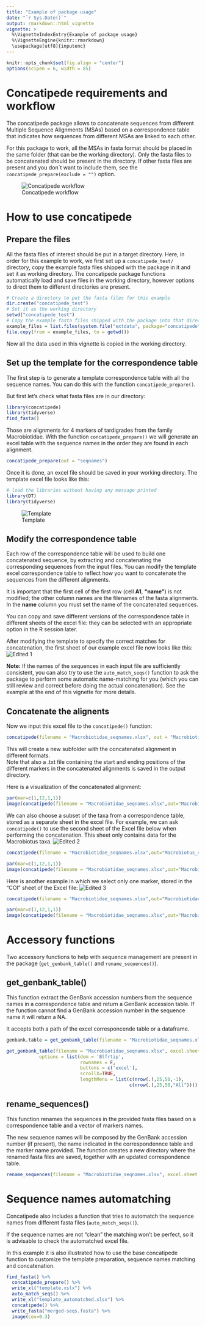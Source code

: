 ```yaml
---
title: "Example of package usage"
date: "`r Sys.Date()`"
output: rmarkdown::html_vignette
vignette: >
  %\VignetteIndexEntry{Example of package usage}
  %\VignetteEngine{knitr::rmarkdown}
  \usepackage[utf8]{inputenc}
---
```


```r
knitr::opts_chunk$set(fig.align = "center")
options(scipen = 6, width = 85)
```

# Concatipede requirements and workflow

The concatipede package allows to concatenate sequences from different Multiple Sequence Alignments (MSAs) based on a correspondence table that indicates how sequences from different MSAs are linked to each other.  

For this package to work, all the MSAs in fasta format should be placed in the same folder (that can be the working directory). Only the fasta files to be concatenated should be present in the directory. If other fasta files are present and you don´t want to include them, see the `concatipede_prepare(exclude = "")` option.

![Concatipede workflow](concatipede_scheme.png "Concatipede workflow")

# How to use concatipede

## Prepare the files

All the fasta files of interest should be put in a target directory. Here, in order for this example to work, we first set up a `concatipede_test/` directory, copy the example fasta files shipped with the package in it and set it as working directory. The concatipede package functions automatically load and save files in the working directory, however options to direct them to different directories are present.  

```r
# Create a directory to put the fasta files for this example
dir.create("concatipede_test")
# Set it as the working directory
setwd("concatipede_test")
# Copy the example fasta files shipped with the package into that directory
example_files = list.files(system.file("extdata", package="concatipede"), full.names = TRUE)
file.copy(from = example_files, to = getwd())
```

Now all the data used in this vignette is copied in the working directory.

## Set up the template for the correspondence table

The first step is to generate a template correspondence table with all the sequence names. You can do this with the function `concatipede_prepare()`.

But first let's check what fasta files are in our directory:

```r
library(concatipede)
library(tidyverse)
find_fasta()
```

Those are alignments for 4 markers of tardigrades from the family Macrobiotidae.
With the function `concatipede_prepare()` we will generate an excel table with the sequence names in the order they are found in each alignment.

```r
concatipede_prepare(out = "seqnames")
```

Once it is done, an excel file should be saved in your working directory. The template excel file looks like this:

```r
# load the libraries without having any message printed
library(DT)
library(tidyverse)
```

![Template](template.png "Template")

## Modify the correspondence table

Each row of the correspondence table will be used to build one concatenated sequence, by extracting and concatenating the corresponding sequences from the input files. You can modify the template excel correspondence table to reflect how you want to concatenate the sequences from the different alignments.

It is important that the first cell of the first row (cell **A1**, **"name"**) is not modified; the other column names are the filenames of the fasta alignments. In the **name** column you must set the name of the concatenated sequences.

You can copy and save different versions of the correspondence table in different sheets of the excel file: they can be selected with an appropriate option in the R session later.

After modifying the template to specify the correct matches for concatenation, the first sheet of our example excel file now looks like this:
![Edited 1](edited_1.png "Edited 1")

<div class="alert-primary" role="alert">

<b>Note:</b> If the names of the sequences in each input file are sufficiently consistent, you can also try to use the `auto_match_seqs()` function to ask the package to perform some automatic name-matching for you (which you can still review and correct before doing the actual concatenation). See the example at the end of this vignette for more details.

</div>

## Concatenate the alignents

Now we input this excel file to the `concatipede()` function:
```r
concatipede(filename = "Macrobiotidae_seqnames.xlsx", out = "Macrobiotidae_4genes", excel.sheet = 1)
```

This will create a new subfolder with the concatenated alignment in different formats.  
Note that also a .txt file containing the start and ending positions of the different markers in the concatenated alignments is saved in the output directory.   

Here is a visualization of the concatenated alignment:
```r
par(mar=c(1,12,1,1))
image(concatipede(filename = "Macrobiotidae_seqnames.xlsx",out="Macrobiotidae_4genes",excel.sheet = 1),cex=0.5)
```

We can also choose a subset of the taxa from a correspondence table, stored as a separate sheet in the excel file. For example, we can ask `concatipede()` to use the second sheet of the Excel file below when performing the concatenation. This sheet only contains data for the Macrobiotus taxa.
![Edited 2](edited_2.png "Edited 2")

```r
concatipede(filename = "Macrobiotidae_seqnames.xlsx",out="Macrobiotus_4genes",excel.sheet = 2)
```

```r
par(mar=c(1,12,1,1))
image(concatipede(filename = "Macrobiotidae_seqnames.xlsx",out="Macrobiotus_4genes",excel.sheet = 2),cex=0.5)
```

Here is another example in which we select only one marker, stored in the "COI" sheet of the Excel file:
![Edited 3](edited_3.png "Edited 3")

```r
concatipede(filename = "Macrobiotidae_seqnames.xlsx",out="Macrobiotidae_COI",excel.sheet = 3)
```

```r
par(mar=c(1,12,1,1))
image(concatipede(filename = "Macrobiotidae_seqnames.xlsx",out="Macrobiotidae_COI",excel.sheet = 3),cex=0.5)
```

# Accessory functions
Two accessory functions to help with sequence management are present in the package (`get_genbank_table()` and `rename_sequences()`).

## get_genbank_table()
This function extract the GenBank accession numbers from the sequence names in a correspondence table and return a GenBank accession table. If the function cannot find a GenBank accession number in the sequence name it will return a NA.  

It accepts both a path of the excel corresponcende table or a dataframe.

```r
genbank.table = get_genbank_table(filename = "Macrobiotidae_seqnames.xlsx", excel.sheet = 1)
```

```r
get_genbank_table(filename = "Macrobiotidae_seqnames.xlsx", excel.sheet = 1) %>% datatable(extensions = 'Buttons',
            options = list(dom = 'Blfrtip',
                           rownames = F,
                           buttons = c('excel'),
                           scrollX=TRUE,
                           lengthMenu = list(c(nrow(.),25,50,-1),
                                             c(nrow(.),25,50,"All"))))
```


## rename_sequences()
This function renames the sequences in the provided fasta files based on a correspondence table and a vector of markers names.

The new sequence names will be composed by the GenBank accession number (if present), the name indicated in the correspondennce table and the marker name provided. The function creates a new directory where the renamed fasta files are saved, together with an updated correspondence table.

```r
rename_sequences(filename = "Macrobiotidae_seqnames.xlsx", excel.sheet = 1, marker_names = c("COI","ITS2","LSU","SSU"))
```

# Sequence names automatching  
Concatipede also includes a function that tries to automatch the sequence names from different fasta files (`auto_match_seqs()`).

If the sequence names are not "clean" the matching won't be perfect, so it is advisable to check the automatched excel file.

In this example it is also illustrated how to use the base concatipede function to customize the template preparation, sequence names matching and concatenation.

```r
find_fasta() %>%
  concatipede_prepare() %>%
  write_xl("template.xslx") %>%
  auto_match_seqs() %>%
  write_xl("template_automatched.xlsx") %>%
  concatipede() %>%
  write_fasta("merged-seqs.fasta") %>%
  image(cex=0.3)
```
